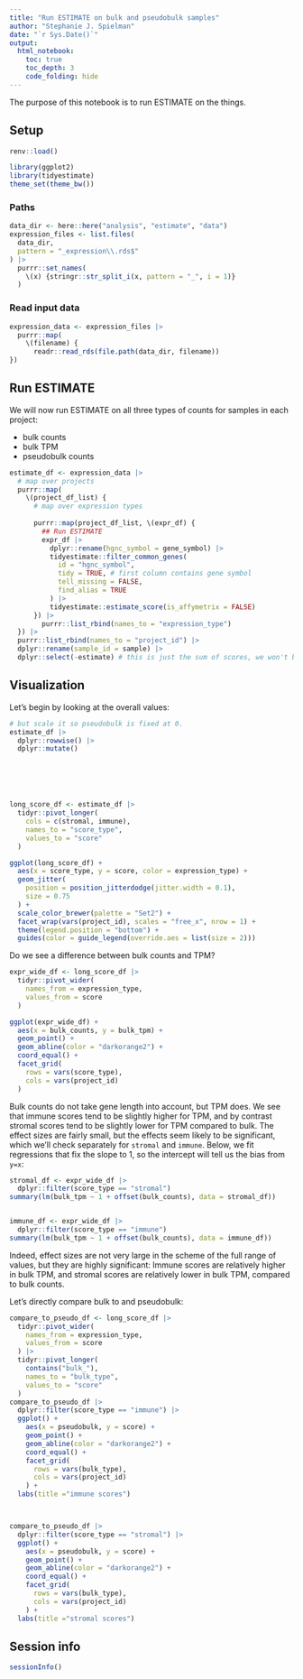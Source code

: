 ```yaml
---
title: "Run ESTIMATE on bulk and pseudobulk samples"
author: "Stephanie J. Spielman"
date: "`r Sys.Date()`"
output:
  html_notebook:
    toc: true
    toc_depth: 3
    code_folding: hide
---
```


The purpose of this notebook is to run ESTIMATE on the things.

## Setup


```r
renv::load()

library(ggplot2)
library(tidyestimate)
theme_set(theme_bw())
```

### Paths

```r
data_dir <- here::here("analysis", "estimate", "data")
expression_files <- list.files(
  data_dir, 
  pattern = "_expression\\.rds$"
) |>
  purrr::set_names(
    \(x) {stringr::str_split_i(x, pattern = "_", i = 1)}
  )
```

### Read input data

```r
expression_data <- expression_files |>
  purrr::map(
    \(filename) {
      readr::read_rds(file.path(data_dir, filename))
})
```

## Run ESTIMATE

We will now run ESTIMATE on all three types of counts for samples in each project:

* bulk counts
* bulk TPM
* pseudobulk counts

```r
estimate_df <- expression_data |>
  # map over projects
  purrr::map(
    \(project_df_list) {
      # map over expression types
      
      purrr::map(project_df_list, \(expr_df) {
        ## Run ESTIMATE
        expr_df |> 
          dplyr::rename(hgnc_symbol = gene_symbol) |>
          tidyestimate::filter_common_genes(
            id = "hgnc_symbol", 
            tidy = TRUE, # first column contains gene symbol
            tell_missing = FALSE, 
            find_alias = TRUE
          ) |> 
          tidyestimate::estimate_score(is_affymetrix = FALSE)
      }) |> 
        purrr::list_rbind(names_to = "expression_type")
  }) |> 
  purrr::list_rbind(names_to = "project_id") |>
  dplyr::rename(sample_id = sample) |>
  dplyr::select(-estimate) # this is just the sum of scores, we won't be working with it
```


## Visualization


Let's begin by looking at the overall values:

```r
# but scale it so pseudobulk is fixed at 0.
estimate_df |>
  dplyr::rowwise() |>
  dplyr::mutate()







```


```r
long_score_df <- estimate_df |>
  tidyr::pivot_longer(
    cols = c(stromal, immune), 
    names_to = "score_type", 
    values_to = "score"
  )

ggplot(long_score_df) + 
  aes(x = score_type, y = score, color = expression_type) + 
  geom_jitter(
    position = position_jitterdodge(jitter.width = 0.1), 
    size = 0.75
  ) +
  scale_color_brewer(palette = "Set2") +
  facet_wrap(vars(project_id), scales = "free_x", nrow = 1) + 
  theme(legend.position = "bottom") + 
  guides(color = guide_legend(override.aes = list(size = 2)))
```

Do we see a difference between bulk counts and TPM?



```r
expr_wide_df <- long_score_df |>
  tidyr::pivot_wider(
    names_from = expression_type, 
    values_from = score
  )

ggplot(expr_wide_df) + 
  aes(x = bulk_counts, y = bulk_tpm) + 
  geom_point() +
  geom_abline(color = "darkorange2") +
  coord_equal() +
  facet_grid(
    rows = vars(score_type), 
    cols = vars(project_id)
  ) 
```

Bulk counts do not take gene length into account, but TPM does. 
We see that immune scores tend to be slightly higher for TPM, and by contrast stromal scores tend to be slightly lower for TPM compared to bulk.
The effect sizes are fairly small, but the effects seem likely to be significant, which we'll check separately for `stromal` and `immune`.
Below, we fit regressions that fix the slope to 1, so the intercept will tell us the bias from `y=x`:

```r
stromal_df <- expr_wide_df |>
  dplyr::filter(score_type == "stromal")
summary(lm(bulk_tpm ~ 1 + offset(bulk_counts), data = stromal_df))


immune_df <- expr_wide_df |>
  dplyr::filter(score_type == "immune")
summary(lm(bulk_tpm ~ 1 + offset(bulk_counts), data = immune_df))

```

Indeed, effect sizes are not very large in the scheme of the full range of values, but they are highly significant: Immune scores are relatively higher in bulk TPM, and stromal scores are relatively lower in bulk TPM, compared to bulk counts.

Let's directly compare bulk to and pseudobulk:


```r
compare_to_pseudo_df <- long_score_df |>
  tidyr::pivot_wider(
    names_from = expression_type, 
    values_from = score
  ) |>
  tidyr::pivot_longer(
    contains("bulk_"), 
    names_to = "bulk_type", 
    values_to = "score"
  )
compare_to_pseudo_df |>
  dplyr::filter(score_type == "immune") |>
  ggplot() + 
    aes(x = pseudobulk, y = score) + 
    geom_point() +
    geom_abline(color = "darkorange2") +
    coord_equal() +
    facet_grid(
      rows = vars(bulk_type), 
      cols = vars(project_id)
    ) +
  labs(title ="immune scores")



compare_to_pseudo_df |>
  dplyr::filter(score_type == "stromal") |>
  ggplot() + 
    aes(x = pseudobulk, y = score) + 
    geom_point() +
    geom_abline(color = "darkorange2") +
    coord_equal() +
    facet_grid(
      rows = vars(bulk_type), 
      cols = vars(project_id)
    ) +
  labs(title ="stromal scores")
```


## Session info

```r
sessionInfo()
```